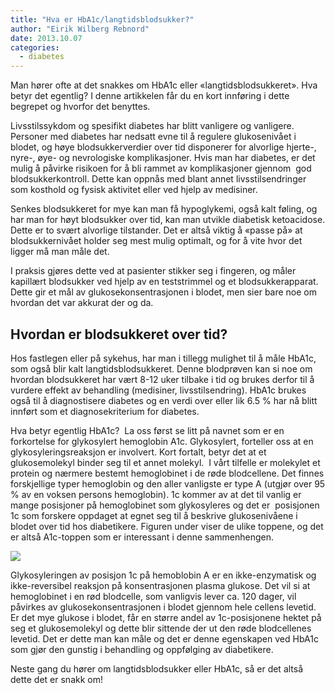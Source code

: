```yaml
---
title: "Hva er HbA1c/langtidsblodsukker?"
author: "Eirik Wilberg Rebnord"
date: 2013.10.07
categories:
  - diabetes
---
```


Man hører ofte at det snakkes om HbA1c eller «langtidsblodsukkeret». Hva betyr det egentlig? I denne artikkelen får du en kort innføring i dette begrepet og hvorfor det benyttes.

Livsstilssykdom og spesifikt diabetes har blitt vanligere og vanligere. Personer med diabetes har nedsatt evne til å regulere glukosenivået i blodet, og høye blodsukkerverdier over tid disponerer for alvorlige hjerte-, nyre-, øye- og nevrologiske komplikasjoner. Hvis man har diabetes, er det mulig å påvirke risikoen for å bli rammet av komplikasjoner gjennom  god blodsukkerkontroll. Dette kan oppnås med blant annet livsstilsendringer som kosthold og fysisk aktivitet eller ved hjelp av medisiner.

Senkes blodsukkeret for mye kan man få hypoglykemi, også kalt føling, og har man for høyt blodsukker over tid, kan man utvikle diabetisk ketoacidose. Dette er to svært alvorlige tilstander. Det er altså viktig å «passe på» at blodsukkernivået holder seg mest mulig optimalt, og for å vite hvor det ligger må man måle det.

I praksis gjøres dette ved at pasienter stikker seg i fingeren, og måler kapillært blodsukker ved hjelp av en teststrimmel og et blodsukkerapparat. Dette gir et mål av glukosekonsentrasjonen i blodet, men sier bare noe om hvordan det var akkurat der og da.

## Hvordan er blodsukkeret over tid?

Hos fastlegen eller på sykehus, har man i tillegg mulighet til å måle HbA1c, som også blir kalt langtidsblodsukkeret. Denne blodprøven kan si noe om hvordan blodsukkeret har vært 8-12 uker tilbake i tid og brukes derfor til å vurdere effekt av behandling (medisiner, livsstilsendring). HbA1c brukes også til å diagnostisere diabetes og en verdi over eller lik 6.5 % har nå blitt innført som et diagnosekriterium for diabetes.

Hva betyr egentlig HbA1c?  La oss først se litt på navnet som er en forkortelse for glykosylert hemoglobin A1c. Glykosylert, forteller oss at en glykosyleringsreaksjon er involvert. Kort fortalt, betyr det at et glukosemolekyl binder seg til et annet molekyl.  I vårt tilfelle er molekylet et protein og nærmere bestemt hemoglobinet i de røde blodcellene. Det finnes forskjellige typer hemoglobin og den aller vanligste er type A (utgjør over 95 % av en voksen persons hemoglobin). 1c kommer av at det til vanlig er mange posisjoner på hemoglobinet som glykosyleres og det er  posisjonen 1c som forskere oppdaget at egnet seg til å beskrive glukosenivåene i blodet over tid hos diabetikere. Figuren under viser de ulike toppene, og det er altså A1c-toppen som er interessant i denne sammenhengen.

![](images/clipboard-3655217062.png)

Glykosyleringen av posisjon 1c på hemoblobin A er en ikke-enzymatisk og ikke-reversibel reaksjon på konsentrasjonen plasma glukose. Det vil si at hemoglobinet i en rød blodcelle, som vanligvis lever ca. 120 dager, vil påvirkes av glukosekonsentrasjonen i blodet gjennom hele cellens levetid. Er det mye glukose i blodet, får en større andel av 1c-posisjonene hektet på seg et glukosemolekyl og dette blir sittende der ut den røde blodcellenes levetid. Det er dette man kan måle og det er denne egenskapen ved HbA1c som gjør den gunstig i behandling og oppfølging av diabetikere.

Neste gang du hører om langtidsblodsukker eller HbA1c, så er det altså dette det er snakk om!
